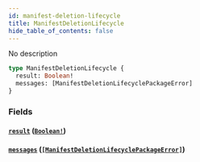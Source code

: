 ```yaml
---
id: manifest-deletion-lifecycle
title: ManifestDeletionLifecycle
hide_table_of_contents: false
---
```



No description

```graphql
type ManifestDeletionLifecycle {
  result: Boolean!
  messages: [ManifestDeletionLifecyclePackageError]
}
```


### Fields

#### [`result`](#) ([`Boolean!`](/swapi/scalars/boolean))




#### [`messages`](#) ([`[ManifestDeletionLifecyclePackageError]`](/swapi/objects/manifest-deletion-lifecycle-package-error))






